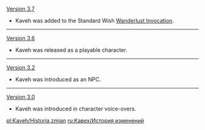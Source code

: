 {{Change History/Header}}
[[Version 3.7]]
* Kaveh was added to the Standard Wish [[Wanderlust Invocation]].
----
[[Version 3.6]]
* Kaveh was released as a playable character.
----
[[Version 3.2]]
* Kaveh was introduced as an NPC.
----
[[Version 3.0]]
* Kaveh was introduced in character voice-overs.
<noinclude>


[[pl:Kaveh/Historia zmian]]
[[ru:Кавех/История изменений]]
</noinclude>